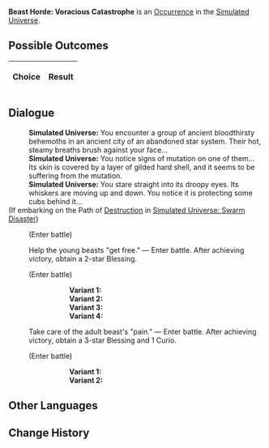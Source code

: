{{Simulated Universe Event Infobox
|title         = Beast Horde: Voracious Catastrophe
|image         = Random Event 3.png
|type          =
|domains_su    = Occurrence
|domains_ext   = Occurrence
|domains_swarm = 
|domains_gng   = 
|requirements  =
|prev          = 
|next          = 
|indexRewards  =
|characters    = 
}}
'''Beast Horde: Voracious Catastrophe''' is an [[Simulated Universe/Occurrence|Occurrence]] in the [[Simulated Universe]].

==Possible Outcomes==
{| class="article-table"
!Choice
!Result

|}

<!--
==Gameplay Notes==

-->
==Dialogue==
{{Dialogue Start}}
:'''Simulated Universe:''' You encounter a group of ancient bloodthirsty behemoths in an ancient city of an abandoned star system. Their hot, steamy breaths brush against your face...
:'''Simulated Universe:''' You notice signs of mutation on one of them... Its skin is covered by a layer of gilded hard shell, and it seems to be suffering from the mutation.
:'''Simulated Universe:''' You stare straight into its droopy eyes. Its whiskers are moving up and down. You notice it is protecting some cubs behind it...
;(If embarking on the Path of [[Simulated Universe/Paths#Destruction|Destruction]] in [[Simulated Universe: Swarm Disaster]])
:{{SU Special Dialogue|Destruction|Release them together from the "pain."|Out of goodwill.}}
:;(Enter battle)
::{{Enemy List|Frigid Prowler (Bug)*1/;Searing Prowler (Bug)*1/}}
:{{DIcon|Star}} Help the young beasts "get free." &mdash; Enter battle. After achieving victory, obtain a 2-star Blessing.
:;(Enter battle)
:::'''Variant 1:''' {{Enemy List|Automaton Grizzly*1/}}
:::'''Variant 2:''' {{Enemy List|Automaton Direwolf*1/}}
:::'''Variant 3:''' {{Enemy List|Ice Out of Space*1/}}
:::'''Variant 4:''' {{Enemy List|Blaze Out of Space*1/}}
:{{DIcon|Star}} Take care of the adult beast's "pain." &mdash; Enter battle. After achieving victory, obtain a 3-star Blessing and 1 Curio.
:;(Enter battle)
:::'''Variant 1:''' {{Enemy List|Frigid Prowler (Bug)*1/}}
:::'''Variant 2:''' {{Enemy List|Incineration Shadewalker*2/;Searing Prowler (Bug)*1/}}
{{Dialogue End}}

==Other Languages==
{{Other Languages
|en    = Beast Horde: Voracious Catastrophe
|zhs   = 兽群•贪饕灾厄
|zht   = 獸群•貪饕災厄
|ja    = 獣の群れ・貪慾の災厄
|ko    = 짐승 떼•탐식의 재앙
|es    = Horda de bestias: catástrofe voraz
|fr    = Horde bestiale : Catastrophe vorace
|ru    = Стая: Ненасытная катастрофа
|th    = ฝูงสัตว์ร้าย: หายนะแห่งความโลภ
|vi    = Bầy Thú - Tham Lam Khốn Khổ
|de    = Horde der Bestien: Unersättliche Katastrophe
|id    = Kawanan Makhluk Buas: Bencana Ketamakan
|pt    = Horda de Feras: Catástrofe Voraz
}}

==Change History==
{{Change History|1.0}}
